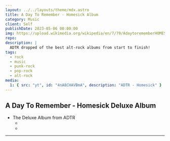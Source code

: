 ```yaml
---
layout: ../../layouts/theme/mdx.astro
title: A Day To Remember - Homesick Album
category: Music
client: Self
publishDate: 2023-05-06 00:00:00
img: https://upload.wikimedia.org/wikipedia/en/7/79/AdaytorememberHOMESICK.jpg
repo:
description: |
  ADTR dropped of the best alt-rock albums from start to finish! 
tags:
  - rock
  - music
  - punk-rock
  - pop-rock
  - alt-rock
media:
  1: { src: "yt", id: "4nA8CHAVBmA", description: "ADTR - Homesick" }
---
```



## A Day To Remember - Homesick Deluxe Album

- The Deluxe Album from ADTR
  - <VideoComponent
      iframe
      src="yt"
      id="4nA8CHAVBmA"
      description="ADTR."
    />
  -

---
